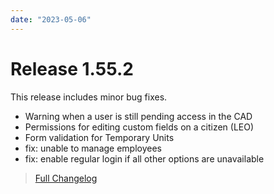 ```yaml
---
date: "2023-05-06"
---
```


# Release 1.55.2

This release includes minor bug fixes.

- Warning when a user is still pending access in the CAD
- Permissions for editing custom fields on a citizen (LEO)
- Form validation for Temporary Units
- fix: unable to manage employees
- fix: enable regular login if all other options are unavailable

> [Full Changelog](https://github.com/SnailyCAD/snaily-cadv4/releases/tag/1.55.2)
